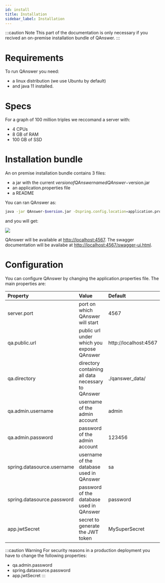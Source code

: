 ```yaml
---
id: install
title: Installation
sidebar_label: Installation
---
```


:::caution Note
This part of the documentation is only necessary if you recived an on-premise installation bundle of QAnswer.
:::

# Requirements

To run QAnswer you need:

- a linux distribution (we use Ubuntu by default)
- and java 11 installed.

# Specs

For a graph of 100 million triples we reccomand a server with:

- 4 CPUs
- 8 GB of RAM
- 100 GB of SSD

# Installation bundle

An on premise installation bundle contains 3 files:

- a jar with the current $version of QAnswer named QAnswer-$version.jar
- an application.properties file
- a README

You can ran QAnswer as:

 ```bash
java -jar QAnswer-$version.jar -Dspring.config.location=application.properties
```

and you will get:

<Image src='/img/screenshots/premise-mode/qanswer-bash.png'/>

QAnswer will be available at [http://localhost:4567](http://localhost:4567).
The swagger documentation will be availabe at [http://localhost:4567/swagger-ui.html](http://localhost:4567/swagger-ui.html).

# Configuration

You can configure QAnswer by changing the application.properties file. The main properties are:

| Property      | Value | Default |
| :---        |    :----   |   :----   | 
| server.port      | port on which QAnswer will start | 4567 | 
| qa.public.url   | public url under which you expose QAnswer  | http://localhost:4567 | 
| qa.directory   | directory containing all data necessary to QAnswer | ./qanswer_data/ | 
| qa.admin.username | username of the admin account | admin |
| qa.admin.password | password of the admin account | 123456 | 
| spring.datasource.username| username of the database used in QAnswer | sa |
| spring.datasource.password | password of the database used in QAnswer | password | 
| app.jwtSecret| secret to generate the JWT token | MySuperSecret |

:::caution Warning
For security reasons in a production deployment you have to change the following properties:
- qa.admin.password
- spring.datasource.password
- app.jwtSecret
:::


